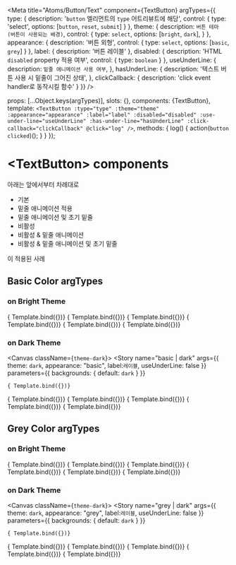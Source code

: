 
<Meta
  title="Atoms/Button/Text"
  component={TextButton}
  argTypes={{
    type: {
      description: '`button` 엘리먼트의 `type` 어트리뷰트에 해당',
      control: {
        type: 'select',
        options: [`button`, `reset`, `submit`]
      }
    },
    theme: {
      description: `버튼 테마 (버튼이 사용되는 배경)`,
      control: {
        type: `select`,
        options: [`bright`, `dark`],
      }
    },
    appearance: {
      description: '버튼 외형',
      control: {
        type: `select`,
        options: [`basic`, `grey`]
      }
    },
    label: {
      description: '버튼 레이블'
    },
    disabled: {
      description: 'HTML `disabled` property 적용 여부',
      control: {
        type: `boolean`
      }
    },
    useUnderLine: {
      description: `밑줄 애니메이션 사용 여부`,
    },
    hasUnderLine: {
      description: '텍스트 버튼 사용 시 밑줄이 그어진 상태',
    },
    clickCallback: {
      description: 'click event handler로 동작시킬 함수'
    }
  }}
/>

  props: [...Object.keys(argTypes)],
  slots: {},
  components: {TextButton},
  template: `
    <TextButton
      :type="type"
      :theme="theme"
      :appearance="appearance"
      :label="label"
      :disabled="disabled"
      :use-under-line="useUnderLine"
      :has-under-line="hasUnderLine"
      :click-callback="clickCallback"
      @click="log"
    />
  `,
  methods: {
    log() {
      action(`button clicked`)();
    }
  }
});


# &lt;TextButton> components

아래는 앞에서부터 차례대로 
- 기본
- 밑줄 애니메이션 적용
- 밑줄 애니메이션 및 초기 밑줄
- 비활성
- 비활성 & 밑줄 애니메이션
- 비활성 & 밑줄 애니메이션 및 초기 밑줄

이 적용된 사례

## Basic Color argTypes

### on Bright Theme

<Canvas>
  <Story
    name="basic | bright"
    args={{
      appearance: "basic",
      label:`레이블`,
      useUnderLine: false
    }}
  >
    { Template.bind({})}
  </Story>
  <Story
    name="basic/underline | bright"
    args={{
      appearance: "basic",
      label:`레이블`,
      useUnderLine: true,
      hasUnderLine: false
    }}
  >
    { Template.bind({})}
  </Story>
  <Story
    name="basic/underline/lined | bright"
    args={{
      appearance: "basic",
      label:`레이블`,
      useUnderLine: true,
      hasUnderLine: true
    }}
  >
    { Template.bind({})}
  </Story>
  <Story
    name="basic/disabled | bright"
    args={{
      appearance: "basic",
      label:`레이블`,
      useUnderLine: false,
      disabled: true
    }}
  >
    { Template.bind({})}
  </Story>
  <Story
    name="basic/underline/disabled | bright"
    args={{
      appearance: "basic",
      label:`레이블`,
      useUnderLine: true,
      hasUnderLine: false,
      disabled: true
    }}
  >
    { Template.bind({})}
  </Story>
  <Story
    name="basic/underline/lined/disabled | bright"
    args={{
      appearance: "basic",
      label:`레이블`,
      useUnderLine: true,
      hasUnderLine: true,
      disabled: true
    }}
  >
    { Template.bind({})}
  </Story>
</Canvas>


### on Dark Theme

<Canvas className={`theme-dark`}>
  <Story
    name="basic | dark"
    args={{
      theme: `dark`,
      appearance: "basic",
      label:`레이블`,
      useUnderLine: false
    }}
    parameters={{
      backgrounds: {
        default: `dark`
      }
    }}
  >
    { Template.bind({})}
  </Story>
  <Story
    name="basic/underline | dark"
    args={{
      theme: `dark`,
      appearance: "basic",
      label:`레이블`,
      useUnderLine: true,
      hasUnderLine: false
    }}
    parameters={{
      backgrounds: {
        default: `dark`
      }
    }}
  >
    { Template.bind({})}
  </Story>
  <Story
    name="basic/underline/lined | dark"
    args={{
      theme: `dark`,
      appearance: "basic",
      label:`레이블`,
      useUnderLine: true,
      hasUnderLine: true
    }}
    parameters={{
      backgrounds: {
        default: `dark`
      }
    }}
  >
    { Template.bind({})}
  </Story>
  <Story
    name="basic/disabled | dark"
    args={{
      theme: `dark`,
      appearance: "basic",
      label:`레이블`,
      useUnderLine: false,
      disabled: true
    }}
    parameters={{
      backgrounds: {
        default: `dark`
      }
    }}
  >
    { Template.bind({})}
  </Story>
  <Story
    name="basic/underline/disabled | dark"
    args={{
      theme: `dark`,
      appearance: "basic",
      label:`레이블`,
      useUnderLine: true,
      hasUnderLine: false,
      disabled: true
    }}
    parameters={{
      backgrounds: {
        default: `dark`
      }
    }}
  >
    { Template.bind({})}
  </Story>
  <Story
    name="basic/underline/lined/disabled | dark"
    args={{
      theme: `dark`,
      appearance: "basic",
      label:`레이블`,
      useUnderLine: true,
      hasUnderLine: true,
      disabled: true
    }}
    parameters={{
      backgrounds: {
        default: `dark`
      }
    }}
  >
    { Template.bind({})}
  </Story>
</Canvas>



## Grey Color argTypes

### on Bright Theme

<Canvas>
  <Story
    name="grey | bright"
    args={{
      appearance: "grey",
      label:`레이블`,
      useUnderLine: false
    }}
  >
    { Template.bind({})}
  </Story>
  <Story
    name="grey/underline | bright"
    args={{
      appearance: "grey",
      label:`레이블`,
      useUnderLine: true,
      hasUnderLine: false
    }}
  >
    { Template.bind({})}
  </Story>
  <Story
    name="grey/underline/lined | bright"
    args={{
      appearance: "grey",
      label:`레이블`,
      useUnderLine: true,
      hasUnderLine: true
    }}
  >
    { Template.bind({})}
  </Story>
  <Story
    name="grey/disabled | bright"
    args={{
      appearance: "grey",
      label:`레이블`,
      useUnderLine: false,
      disabled: true
    }}
  >
    { Template.bind({})}
  </Story>
  <Story
    name="grey/underline/disabled | bright"
    args={{
      appearance: "grey",
      label:`레이블`,
      useUnderLine: true,
      hasUnderLine: false,
      disabled: true
    }}
  >
    { Template.bind({})}
  </Story>
  <Story
    name="grey/underline/lined/disabled | bright"
    args={{
      appearance: "grey",
      label:`레이블`,
      useUnderLine: true,
      hasUnderLine: true,
      disabled: true
    }}
  >
    { Template.bind({})}
  </Story>
</Canvas>


### on Dark Theme

<Canvas className={`theme-dark`}>
  <Story
    name="grey | dark"
    args={{
      theme: `dark`,
      appearance: "grey",
      label:`레이블`,
      useUnderLine: false
    }}
    parameters={{
      backgrounds: {
        default: `dark`
      }
    }}
  >
    { Template.bind({})}
  </Story>
  <Story
    name="grey/underline | dark"
    args={{
      theme: `dark`,
      appearance: "grey",
      label:`레이블`,
      useUnderLine: true,
      hasUnderLine: false
    }}
    parameters={{
      backgrounds: {
        default: `dark`
      }
    }}
  >
    { Template.bind({})}
  </Story>
  <Story
    name="grey/underline/lined | dark"
    args={{
      theme: `dark`,
      appearance: "grey",
      label:`레이블`,
      useUnderLine: true,
      hasUnderLine: true
    }}
    parameters={{
      backgrounds: {
        default: `dark`
      }
    }}
  >
    { Template.bind({})}
  </Story>
  <Story
    name="grey/disabled | dark"
    args={{
      theme: `dark`,
      appearance: "grey",
      label:`레이블`,
      useUnderLine: false,
      disabled: true
    }}
    parameters={{
      backgrounds: {
        default: `dark`
      }
    }}
  >
    { Template.bind({})}
  </Story>
  <Story
    name="grey/underline/disabled | dark"
    args={{
      theme: `dark`,
      appearance: "grey",
      label:`레이블`,
      useUnderLine: true,
      hasUnderLine: false,
      disabled: true
    }}
    parameters={{
      backgrounds: {
        default: `dark`
      }
    }}
  >
    { Template.bind({})}
  </Story>
  <Story
    name="grey/underline/lined/disabled | dark"
    args={{
      theme: `dark`,
      appearance: "grey",
      label:`레이블`,
      useUnderLine: true,
      hasUnderLine: true,
      disabled: true
    }}
    parameters={{
      backgrounds: {
        default: `dark`
      }
    }}
  >
    { Template.bind({})}
  </Story>
</Canvas>
